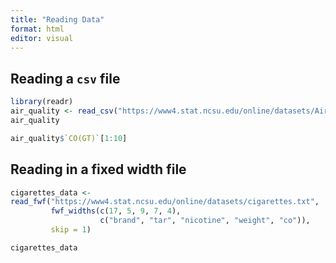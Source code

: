 ```yaml
---
title: "Reading Data"
format: html
editor: visual
---
```


## Reading a `csv` file

```r
library(readr)
air_quality <- read_csv("https://www4.stat.ncsu.edu/online/datasets/AirQuality.csv")
air_quality
```

```r
air_quality$`CO(GT)`[1:10]
```

## Reading in a fixed width file

```r
cigarettes_data <-
read_fwf("https://www4.stat.ncsu.edu/online/datasets/cigarettes.txt",
         fwf_widths(c(17, 5, 9, 7, 4),
                    c("brand", "tar", "nicotine", "weight", "co")),
         skip = 1)

cigarettes_data
```

